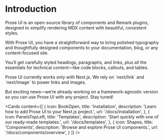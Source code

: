 
# Introduction

Prose UI is an open-source library of components and Remark plugins, designed to simplify rendering MDX content with beautiful, consistent styles.

With Prose UI, you have a straightforward way to bring polished typography and thoughtfully designed components to your documentation, blog, or any content-focused site.

You’ll get carefully styled headings, paragraphs, and links, plus all the essentials for technical content—like code blocks, callouts, and tables.

<Callout variant="info" title="Next.js compatibility">
  Prose UI currently works only with Next.js. We rely on `next/link` and `next/image` to power links and images.

  But exciting news—we’re already working on a framework-agnostic version so you can use Prose UI with any project. Stay tuned!
</Callout>

<Cards
  content={[ 
  { icon: BookOpen, title: 'Installation', description: 'Learn how to add Prose UI to your Next.js project.', url: '/docs/installation', },
  { icon: PanelsTopLeft, title: 'Templates', description: 'Start quickly with one of our ready-made templates.', url: '/docs/templates', },
  { icon: Shapes, title: 'Components', description: 'Browse and explore Prose UI components.', url: '/docs/components/overview', }
  ]}
/>
